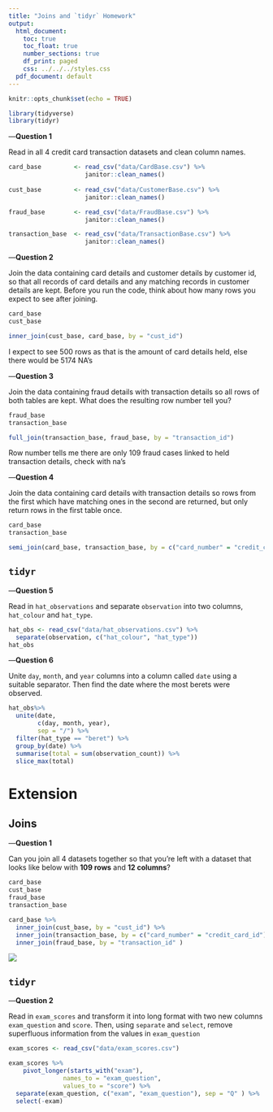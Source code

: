 ```yaml
---
title: "Joins and `tidyr` Homework"
output:
  html_document:
    toc: true
    toc_float: true
    number_sections: true
    df_print: paged
    css: ../../../styles.css
  pdf_document: default
---
```


```r
knitr::opts_chunk$set(echo = TRUE)
```

```r
library(tidyverse)
library(tidyr)
```

---**Question 1**

Read in all 4 credit card transaction datasets and clean column names.
```r
card_base         <- read_csv("data/CardBase.csv") %>% 
                     janitor::clean_names()
  
cust_base         <- read_csv("data/CustomerBase.csv") %>% 
                     janitor::clean_names()

fraud_base        <- read_csv("data/FraudBase.csv") %>% 
                     janitor::clean_names()

transaction_base  <- read_csv("data/TransactionBase.csv") %>% 
                     janitor::clean_names()
```


---**Question 2**

Join the data containing card details and customer details by customer id, so that all records of card details and any matching records in customer details are kept. Before you run the code, think about how many rows you expect to see after joining.

```r
card_base        
cust_base        

inner_join(cust_base, card_base, by = "cust_id")
```

I expect to see 500 rows as that is the amount of card details held, else there would be 5174 NA's

---**Question 3**

Join the data containing fraud details with transaction details so all rows of both tables are kept. What does the resulting row number tell you?

```r
fraud_base
transaction_base

full_join(transaction_base, fraud_base, by = "transaction_id")
```
Row number tells me there are only 109 fraud cases linked to held transaction details, check with na's

---**Question 4**

Join the data containing card details with transaction details so rows from the first which have matching ones in the second are returned, but only return rows in the first table once.

```r
card_base
transaction_base

semi_join(card_base, transaction_base, by = c("card_number" = "credit_card_id"))
```


## `tidyr`

---**Question 5**

Read in `hat_observations` and separate `observation` into two columns, `hat_colour` and `hat_type`.

```r
hat_obs <- read_csv("data/hat_observations.csv") %>% 
  separate(observation, c("hat_colour", "hat_type"))
hat_obs
```


---**Question 6**

Unite `day`, `month`, and `year` columns into a column called `date` using a suitable separator. Then find the date where the most berets were observed.

```r
hat_obs%>% 
  unite(date, 
        c(day, month, year), 
        sep = "/") %>% 
  filter(hat_type == "beret") %>% 
  group_by(date) %>% 
  summarise(total = sum(observation_count)) %>% 
  slice_max(total)
```


# Extension

## Joins

---**Question 1**

Can you join all 4 datasets together so that you're left with a dataset that looks like below with **109 rows** and **12 columns**?

```r
card_base        
cust_base
fraud_base
transaction_base

card_base %>% 
  inner_join(cust_base, by = "cust_id") %>% 
  inner_join(transaction_base, by = c("card_number" = "credit_card_id")) %>% 
  inner_join(fraud_base, by = "transaction_id" )

```


![](images/all_joined.png)

## `tidyr`

---**Question 2**

Read in `exam_scores` and transform it into long format with two new columns `exam_question` and `score`. Then, using `separate` and `select`, remove superfluous information from the values in `exam_question`

```r
exam_scores <- read_csv("data/exam_scores.csv") 

exam_scores %>%
    pivot_longer(starts_with("exam"), 
               names_to = "exam_question", 
               values_to = "score") %>% 
  separate(exam_question, c("exam", "exam_question"), sep = "Q" ) %>% 
  select(-exam)
```

